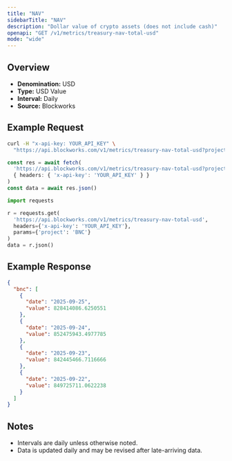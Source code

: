 ```yaml
---
title: "NAV"
sidebarTitle: "NAV"
description: "Dollar value of crypto assets (does not include cash)"
openapi: "GET /v1/metrics/treasury-nav-total-usd"
mode: "wide"
---
```


## Overview

- **Denomination:** USD
- **Type:** USD Value
- **Interval:** Daily
- **Source:** Blockworks

## Example Request

<CodeGroup>

```bash cURL
curl -H "x-api-key: YOUR_API_KEY" \
  "https://api.blockworks.com/v1/metrics/treasury-nav-total-usd?project=BNC"
```

```typescript TypeScript
const res = await fetch(
  'https://api.blockworks.com/v1/metrics/treasury-nav-total-usd?project=BNC',
  { headers: { 'x-api-key': 'YOUR_API_KEY' } }
)
const data = await res.json()
```

```python Python
import requests

r = requests.get(
  'https://api.blockworks.com/v1/metrics/treasury-nav-total-usd',
  headers={'x-api-key': 'YOUR_API_KEY'},
  params={'project': 'BNC'}
)
data = r.json()
```

</CodeGroup>

## Example Response

```json
{
  "bnc": [
    {
      "date": "2025-09-25",
      "value": 828414086.6250551
    },
    {
      "date": "2025-09-24",
      "value": 852475943.4977785
    },
    {
      "date": "2025-09-23",
      "value": 842445466.7116666
    },
    {
      "date": "2025-09-22",
      "value": 849725711.0622238
    }
  ]
}
```

## Notes
- Intervals are daily unless otherwise noted.
- Data is updated daily and may be revised after late-arriving data.